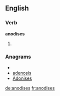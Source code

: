 ==English==

===Verb===
'''anodises'''

# {{third-person singular of|[[anodise]]}}

===Anagrams===
* {{alphagram|adeinoss}}
* [[adenosis#English|adenosis]]
* [[Adonises#English|Adonises]]


[[de:anodises]]
[[fr:anodises]]